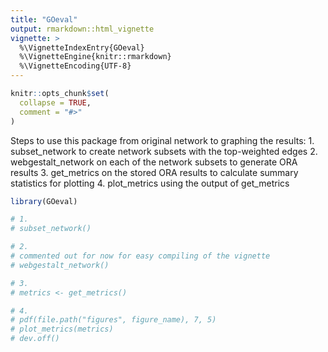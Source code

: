 ```yaml
---
title: "GOeval"
output: rmarkdown::html_vignette
vignette: >
  %\VignetteIndexEntry{GOeval}
  %\VignetteEngine{knitr::rmarkdown}
  %\VignetteEncoding{UTF-8}
---
```


```r
knitr::opts_chunk$set(
  collapse = TRUE,
  comment = "#>"
)
```

Steps to use this package from original network to graphing the results:
1. subset_network to create network subsets with the top-weighted edges
2. webgestalt_network on each of the network subsets to generate ORA results
3. get_metrics on the stored ORA results to calculate summary statistics for plotting
4. plot_metrics using the output of get_metrics

```r
library(GOeval)
```

```r
# 1.
# subset_network()

# 2.
# commented out for now for easy compiling of the vignette
# webgestalt_network()
```

```r
# 3.
# metrics <- get_metrics()

# 4.
# pdf(file.path("figures", figure_name), 7, 5)
# plot_metrics(metrics)
# dev.off()
```
